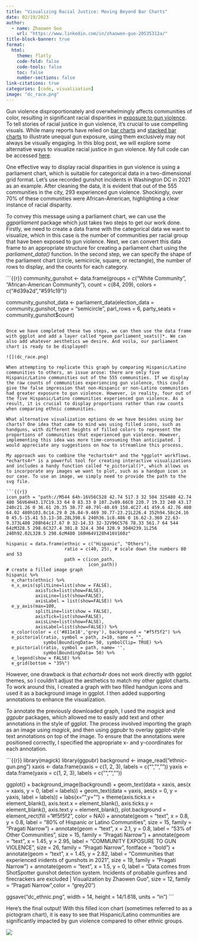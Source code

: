 ```yaml
---
title: "Visualizing Racial Justice: Moving Beyond Bar Charts"
date: 02/19/2023
author:
  - name: Zhaowen Guo
    url: "https://www.linkedin.com/in/zhaowen-guo-20535312a/"
title-block-banner: true
format:
  html:
    theme: flatly
    code-fold: false
    code-tools: false
    toc: false
    number-sections: false
link-citations: true
categories: [code, visualization]
image: "dc_race.png"
---
```


Gun violence disproportionately and overwhelmingly affects communities of color, resulting in significant racial disparities in [exposure to gun violence](https://www.americanprogress.org/article/gun-violence-disproportionately-and-overwhelmingly-hurts-communities-of-color/). To tell stories of racial justice in gun violence, it's crucial to use compelling visuals. While many reports have relied on [bar charts](https://americanprogress.org/wp-content/uploads/2018/05/YouthUnderFire-fig3-693.png) and [stacked bar charts](https://i1.wp.com/www.brookings.edu/wp-content/uploads/2015/12/Reeves-1215003.png?w=768&crop=0%2C0px%2C100%2C9999px&ssl=1) to illustrate unequal gun exposure, using them exclusively may not always be visually engaging. In this blog post, we will explore some alternative ways to visualize racial justice in gun violence. My full code can be accessed [here](racial-disparity.R). 

One effective way to display racial disparities in gun violence is using a parliament chart, which is suitable for categorical data in a two-dimensional grid format. Let's use recorded gunshot incidents in Washington DC in 2021 as an example. After cleaning the data, it is evident that out of the 555 communities in the city, 293 experienced gun violence. Shockingly, over 70% of these communities were African-American, highlighting a clear instance of racial disparity.

To convey this message using a parliament chart, we can use the *ggparliament* package which just takes two steps to get our work done. Firstly, we need to create a data frame with the categorical data we want to visualize, which in this case is the number of communities per racial group that have been exposed to gun violence. Next, we can convert this data frame to an appropriate structure for creating a parliament chart using the *parliament_data()* function. In the second step, we can specify the shape of the parliament chart (circle, semicircle, square, or rectangle), the number of rows to display, and the counts for each category.

```{{r}}
community_gunshot <- data.frame(groups = c("White Community", "African-American Community"),
                                count = c(84, 209),
                                colors = c("#d39a2d","#591c19"))

community_gunshot_data <- parliament_data(election_data = community_gunshot,
                                          type = "semicircle",
                                          parl_rows = 6,
                                          party_seats = community_gunshot$count)
```

Once we have completed these two steps, we can then use the data frame with ggplot and add a layer called *geom_parliament_seats()*. We can also add whatever aesthetics we desire. And voila, our parliament chart is ready to be displayed!

![](dc_race.png)

When attempting to replicate this graph by comparing Hispanic/Latino communities to others, an issue arose: there are only five Hispanic/Latino communities out of the 555 communities. If we display the raw counts of communities experiencing gun violence, this could give the false impression that non-Hispanic or non-Latino communities had greater exposure to gun violence. However, in reality, four out of the five Hispanic/Latino communities experienced gun violence. As a result, it is crucial to display proportions rather than raw counts when comparing ethnic communities.

What alternative visualization options do we have besides using bar charts? One idea that came to mind was using filled icons, such as handguns, with different heights of filled colors to represent the proportions of communities that experienced gun violence. However, implementing this idea was more time-consuming than anticipated. I would appreciate any suggestions on how to streamline this process.

My approach was to combine the *echarts4r* and the *ggplot* workflows. *echarts4r* is a powerful tool for creating interactive visualizations and includes a handy function called *e_pictorial()*, which allows us to incorporate any images we want to plot, such as a handgun icon in our case. To use an image, we simply need to provide the path to the svg file.

```{{r}}
icon_path = "path://M544 64h-16V56C528 42.74 517.3 32 504 32S480 42.74 480 56V64H43.17C19.33 64 0 83.33 0 107.2v89.66C0 220.7 19.33 240 43.17 240c21.26 0 36.61 20.35 30.77 40.79l-40.69 158.4C27.41 459.6 42.76 480 64.02 480h103.8c14.29 0 26.84-9.469 30.77-23.21L226.4 352h94.58c24.16 0 45.5-15.41 53.13-38.28L398.6 240h36.1c8.486 0 16.62-3.369 22.63-9.373L480 208h64c17.67 0 32-14.33 32-32V96C576 78.33 561.7 64 544 64zM328.5 298.6C327.4 301.8 324.4 304 320.9 304H239.1L256 240h92.02L328.5 298.6zM480 160H64V128h416V160z"

hispanic = data.frame(ethnic = c("Hispanic", "Others"),
                      ratio = c(40, 25), # scale down the numbers 80 and 53
                      path = c(icon_path,
                               icon_path))
# create a filled image graph
hispanic %>% 
  e_charts(ethnic) %>% 
  e_x_axis(splitLine=list(show = FALSE), 
           axisTick=list(show=FALSE),
           axisLine=list(show=FALSE),
           axisLabel = list(show=FALSE)) %>%
  e_y_axis(max=100, 
           splitLine=list(show = FALSE),
           axisTick=list(show=FALSE),
           axisLine=list(show=FALSE),
           axisLabel=list(show=FALSE)) %>%
  e_color(color = c('#811e18','grey'), background = "#f5f5f2") %>%
  e_pictorial(ratio, symbol = path, z=10, name = "",
              symbolBoundingData= 50, symbolClip= TRUE) %>% 
  e_pictorial(ratio, symbol = path, name= '', 
              symbolBoundingData= 50) %>%
  e_legend(show = FALSE) %>%
  e_grid(bottom = "35%") 
```


However, one drawback is that *echarts4r* does not work directly with ggplot themes, so I couldn't adjust the aesthetics to match my other ggplot charts. To work around this, I created a graph with two filled handgun icons and used it as a background image in ggplot. I then added supporting annotations to enhance the visualization.

To annotate the previously downloaded graph, I used the *magick* and *ggpubr* packages, which allowed me to easily add text and other annotations in the style of ggplot. The process involved importing the graph as an image using *magick*, and then using *ggpubr* to overlay ggplot-style text annotations on top of the image. To ensure that the annotations were positioned correctly, I specified the appropriate x- and y-coordinates for each annotation.

```{{r}}
library(magick)
library(ggpubr)
background <- image_read("ethnic-gun.png")
xaxis <- data.frame(xaxis = c(1, 2, 3),
                    labels = c("", "", ""))
yaxis <- data.frame(yaxis = c(1, 2, 3),
                    labels = c("", "", ""))

ggplot() +
  background_image(background) +
  geom_text(data = xaxis, aes(x = xaxis, y = 0, label = labels)) +
  geom_text(data = yaxis, aes(x = 0, y = yaxis, label = labels)) +
  labs(x="",y="") +
  theme(axis.ticks.x = element_blank(),
        axis.text.x = element_blank(),
        axis.ticks.y = element_blank(),
        axis.text.y = element_blank(),
        plot.background = element_rect(fill = "#f5f5f2", color = NA)) +
  annotate(geom = "text", x = 0.8, y = 0.8, label = "80% of Hispanic or Latino Communities",
           size = 15,  family = "Pragati Narrow") +
  annotate(geom = "text", x = 2.1, y = 0.8, label = "53% of Other Communities",
           size = 15,  family = "Pragati Narrow") +
  annotate(geom = "text", x = 1.45, y = 2.95, label = "COMMUNITY EXPOSURE TO GUN VIOLENCE",
           size = 26,  family = "Pragati Narrow", fontface = "bold") +
  annotate(geom = "text", x = 1.45, y = 2.82, label = "Communities that experienced inidents of gunshots in 2021",
           size = 19,  family = "Pragati Narrow") +
  annotate(geom = "text", x = 1.5, y = 0, label = "Data comes from ShotSpotter gunshot detection system. Incidents of probable gunfires and firecrackers are excluded | Visualization by Zhaowen Guo",
           size = 12,  family = "Pragati Narrow",color = "grey20")

ggsave("dc_ethnic.png", width = 14, height = 14/1.618, units = "in")
```

Here's the final output! With this filled icon chart (sometimes referred to as a pictogram chart), it is easy to see that Hispanic/Latino communities are significantly impacted by gun violence compared to other ethnic groups.

![](dc_ethnic.png)


